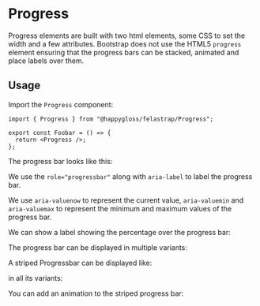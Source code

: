 
<Meta name="Progress" of={ProgressStories} />

# Progress

Progress elements are built with two html elements, some CSS to set the width and a few
attributes. Bootstrap does not use the HTML5 `progress` element ensuring that the progress
bars can be stacked, animated and place labels over them.

## Usage

Import the `Progress` component:

```tsx
import { Progress } from "@happygloss/felastrap/Progress";

export const Foobar = () => {
  return <Progress />;
};
```

The progress bar looks like this:

<Canvas of={ProgressStories.Zero} />

We use the `role="progressbar"` along with `aria-label` to label the progress bar.

<Canvas of={ProgressStories.TwentyFive} />

We use `aria-valuenow` to represent the current value, `aria-valuemin` and `aria-valuemax` to
represent the minimum and maximum values of the progress bar.

<Canvas of={ProgressStories.Fifty} />

<Canvas of={ProgressStories.SeventyFive} />

<Canvas of={ProgressStories.Hundred} />

We can show a label showing the percentage over the progress bar:

<Canvas of={ProgressStories.Label} />

The progress bar can be displayed in multiple variants:

<Canvas of={ProgressStories.Info} />

<Canvas of={ProgressStories.Success} />

<Canvas of={ProgressStories.Warning} />

<Canvas of={ProgressStories.Danger} />

A striped Progressbar can be displayed like:

<Canvas of={ProgressStories.Striped} />

in all its variants:

<Canvas of={ProgressStories.StripedInfo} />

<Canvas of={ProgressStories.StripedSuccess} />

<Canvas of={ProgressStories.StripedWarning} />

<Canvas of={ProgressStories.StripedDanger} />

You can add an animation to the striped progress bar:

<Canvas of={ProgressStories.StripedAnimated} />
